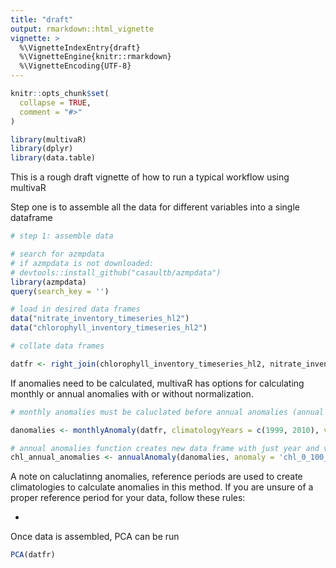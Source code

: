 ```yaml
---
title: "draft"
output: rmarkdown::html_vignette
vignette: >
  %\VignetteIndexEntry{draft}
  %\VignetteEngine{knitr::rmarkdown}
  %\VignetteEncoding{UTF-8}
---
```


```r
knitr::opts_chunk$set(
  collapse = TRUE,
  comment = "#>"
)
```

```r
library(multivaR)
library(dplyr)
library(data.table)
```


This is a rough draft vignette of how to run a typical workflow using multivaR


Step one is to assemble all the data for different variables into a single dataframe

```r

# step 1: assemble data

# search for azmpdata
# if azmpdata is not downloaded:
# devtools::install_github("casaultb/azmpdata")
library(azmpdata)
query(search_key = '')

# load in desired data frames
data("nitrate_inventory_timeseries_hl2")
data("chlorophyll_inventory_timeseries_hl2")

# collate data frames

datfr <- right_join(chlorophyll_inventory_timeseries_hl2, nitrate_inventory_timeseries_hl2)

```

If anomalies need to be calculated, multivaR has options for calculating monthly or annual anomalies with or without normalization.

```r
# monthly anomalies must be caluclated before annual anomalies (annual anomaly function simply combines monthly anomalies)

danomalies <- monthlyAnomaly(datfr, climatologyYears = c(1999, 2010), var = 'chl_0_100')

# annual anomalies function creates new data frame with just year and variable
chl_annual_anomalies <- annualAnomaly(danomalies, anomaly = 'chl_0_100_anomaly')

```
A note on caluclatinng anomalies, reference periods are used to create climatologies to calculate anomalies in this method. If you are unsure of a proper reference period for your data, follow these rules:

* 


Once data is assembled, PCA can be run


```r
PCA(datfr)

```




